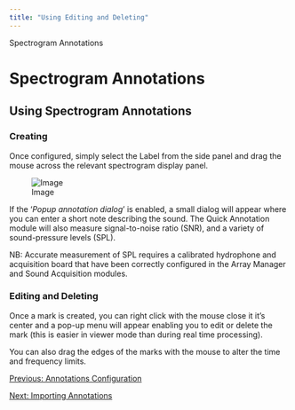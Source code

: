```yaml
---
title: "Using Editing and Deleting"
---
```

 Spectrogram Annotations  

Spectrogram Annotations
=======================

Using Spectrogram Annotations
-----------------------------

### Creating

Once configured, simply select the Label from the side panel and drag the mouse across the relevant spectrogram display panel.

![Image](./images/textinput.png)

If the '_Popup annotation dialog_' is enabled, a small dialog will appear where you can enter a short note describing the sound. The Quick Annotation module will also measure signal-to-noise ratio (SNR), and a variety of sound-pressure levels (SPL).

NB: Accurate measurement of SPL requires a calibrated hydrophone and acquisition board that have been correctly configured in the Array Manager and Sound Acquisition modules.

### Editing and Deleting

Once a mark is created, you can right click with the mouse close it it's center and a pop-up menu will appear enabling you to edit or delete the mark (this is easier in viewer mode than during real time processing).

You can also drag the edges of the marks with the mouse to alter the time and frequency limits.

[Previous: Annotations Configuration](adding.html)

[Next: Importing Annotations](import.html)
